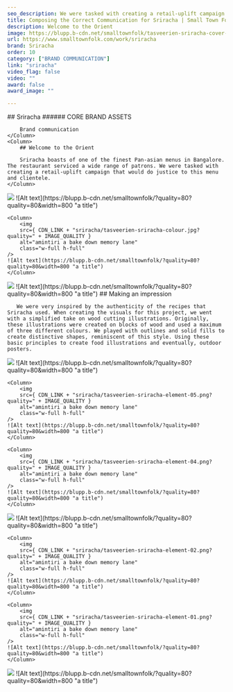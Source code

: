 ```yaml
---
seo_description: We were tasked with creating a retail-uplift campaign that would do justice to this menu and clientele. We created something valuable together.
title: Composing the Correct Communication for Sriracha | Small Town Folk — Small Town Folk
description: Welcome to the Orient 
image: https://blupp.b-cdn.net/smalltownfolk/tasveerien-sriracha-cover-desktop-02.jpg?quality=80
url: https://www.smalltownfolk.com/work/sriracha
brand: Sriracha   
order: 10
category: ["BRAND COMMUNICATION"]
link: "sriracha"
video_flag: false
video: ""
award: false
award_image: ""

---
```


<Column2>
    <Column>
        ## Sriracha
        ###### CORE BRAND ASSETS

        Brand communication
    </Column>
    <Column>  
        ## Welcome to the Orient    
        
        Sriracha boasts of one of the finest Pan-asian menus in Bangalore. The restaurant serviced a wide range of patrons. We were tasked with creating a retail-uplift campaign that would do justice to this menu and clientele.
    </Column>
</Column2>

<Column2>
    <Column>
        <img
        src={ CDN_LINK + "sriracha/tasveerien-sriracha-chop.jpg?quality=" + IMAGE_QUALITY }
        alt="amintiri a bake down memory lane"
        class="w-full h-full"
    />
    ![Alt text](https://blupp.b-cdn.net/smalltownfolk/?quality=80?quality=80&width=800 "a title")
    </Column>

    <Column>
        <img
        src={ CDN_LINK + "sriracha/tasveerien-sriracha-colour.jpg?quality=" + IMAGE_QUALITY }
        alt="amintiri a bake down memory lane"
        class="w-full h-full"
    />
    ![Alt text](https://blupp.b-cdn.net/smalltownfolk/?quality=80?quality=80&width=800 "a title")
    </Column>
</Column2>

<Column>
    <img
        src={ CDN_LINK + "tasveerien-sriracha-express-lunch-desktop-04.jpg?quality=" + IMAGE_QUALITY }
        alt="amintiri a bake down memory lane"
        class="w-full h-full"
    />
    ![Alt text](https://blupp.b-cdn.net/smalltownfolk/?quality=80?quality=80&width=800 "a title")
</Column>

<Column>
        ## Making an impression 
        
       We were very inspired by the authenticity of the recipes that Sriracha used. When creating the visuals for this project, we went with a simplified take on wood cutting illustrations. Originally, these illustrations were created on blocks of wood and used a maximum of three different colours. We played with outlines and solid fills to create distinctive shapes, reminiscent of this style. Using these basic principles to create food illustrations and eventually, outdoor posters.

</Column>

<Column3>
    <Column>
        <img
        src={ CDN_LINK + "sriracha/tasveerien-sriracha-element-06.png?quality=" + IMAGE_QUALITY }
        alt="amintiri a bake down memory lane"
        class="w-full h-full"
    />
    ![Alt text](https://blupp.b-cdn.net/smalltownfolk/?quality=80?quality=80&width=800 "a title")
    </Column>

    <Column>
        <img
        src={ CDN_LINK + "sriracha/tasveerien-sriracha-element-05.png?quality=" + IMAGE_QUALITY }
        alt="amintiri a bake down memory lane"
        class="w-full h-full"
    />
    ![Alt text](https://blupp.b-cdn.net/smalltownfolk/?quality=80?quality=80&width=800 "a title")
    </Column>

    <Column>
        <img
        src={ CDN_LINK + "sriracha/tasveerien-sriracha-element-04.png?quality=" + IMAGE_QUALITY }
        alt="amintiri a bake down memory lane"
        class="w-full h-full"
    />
    ![Alt text](https://blupp.b-cdn.net/smalltownfolk/?quality=80?quality=80&width=800 "a title")
    </Column>
</Column3>

<Column3>
    <Column>
        <img
        src={ CDN_LINK + "sriracha/tasveerien-sriracha-element-03.png?quality=" + IMAGE_QUALITY }
        alt="amintiri a bake down memory lane"
        class="w-full h-full"
    />
    ![Alt text](https://blupp.b-cdn.net/smalltownfolk/?quality=80?quality=80&width=800 "a title")
    </Column>

    <Column>
        <img
        src={ CDN_LINK + "sriracha/tasveerien-sriracha-element-02.png?quality=" + IMAGE_QUALITY }
        alt="amintiri a bake down memory lane"
        class="w-full h-full"
    />
    ![Alt text](https://blupp.b-cdn.net/smalltownfolk/?quality=80?quality=80&width=800 "a title")
    </Column>

    <Column>
        <img
        src={ CDN_LINK + "sriracha/tasveerien-sriracha-element-01.png?quality=" + IMAGE_QUALITY }
        alt="amintiri a bake down memory lane"
        class="w-full h-full"
    />
    ![Alt text](https://blupp.b-cdn.net/smalltownfolk/?quality=80?quality=80&width=800 "a title")
    </Column>
</Column3>

<Column>
    <img
        src={ CDN_LINK + "sriracha/tasveerien-sriracha-express-lunch-desktop-04.jpg?quality=" + IMAGE_QUALITY }
        alt="amintiri a bake down memory lane"
        class="w-full h-full"
    />
    ![Alt text](https://blupp.b-cdn.net/smalltownfolk/?quality=80?quality=80&width=800 "a title")
</Column>
